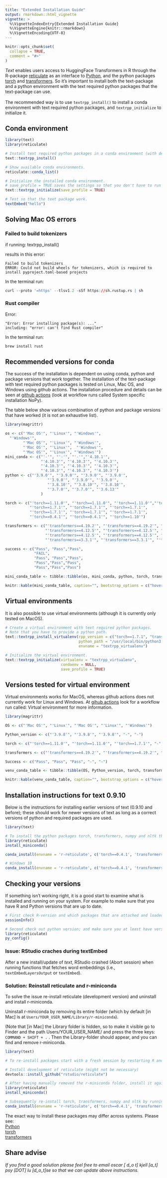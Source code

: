 ```yaml
---
title: "Extended Installation Guide"
output: rmarkdown::html_vignette
vignette: >
  %\VignetteIndexEntry{Extended Installation Guide}
  %\VignetteEngine{knitr::rmarkdown}
  %\VignetteEncoding{UTF-8}
---
```


```r
knitr::opts_chunk$set(
  collapse = TRUE,
  comment = "#>"
)
```

*Text* enables users access to HuggingFace Transformers in R through the R-package [reticulate](https://rstudio.github.io/reticulate/) as an interface to [Python](https://www.python.org/), and the python packages [torch](https://pytorch.org/) and [transformers](https://huggingface.co/docs/transformers/index). So it's important to install both the text-package and a python environment with the text required python packages that the text-package can use.
</br></br>
The recommended way is to use ```textrpp_install()``` to install a conda environment with text required python packages, and ```textrpp_initialize``` to initialize it.

## Conda environment
```r
library(text)
library(reticulate)

# Install text required python packages in a conda environment (with defaults).
text::textrpp_install()

# Show available conda environments.
reticulate::conda_list()

# Initialize the installed conda environment.
# save_profile = TRUE saves the settings so that you don't have to run textrpp_initialize() after restarting R. 
text::textrpp_initialize(save_profile = TRUE)

# Test so that the text package work.
textEmbed("hello")

```


## Solving Mac OS errors

### Failed to build tokenizers
if running:
textrpp_install()

results in this error:
```
Failed to build tokenizers
ERROR: Could not build wheels for tokenizers, which is required to install pyproject.toml-based projects
```

In the terminal run:
```r
curl --proto '=https' --tlsv1.2 -sSf https://sh.rustup.rs | sh
```

### Rust compiler
Error:
```
"Error: Error installing package(s): ..." 
including: "error: can't find Rust compiler"
```

In the terminal run:
```r
brew install rust
```

## Recommended versions for conda

The success of the installation is dependent on using conda, python and package versions that work together. The installation of the text-package with text required python packages is tested on Linux, Mac OS, and Windows using github actions. The installation procedure and details can be seen at [github actions](https://github.com/OscarKjell/text/actions) (look at workflow runs called System specific installation NoPy).

The table below show various combination of python and package versions that have worked (it is not an exhaustive list). 

``` r
library(magrittr)

os <- c("'Mac OS'", "'Linux'", "'Windows'",
  "'Windows'", 
        "'Mac OS'", "'Linux'", "'Windows'",
        "'Mac OS'", "'Linux'",  "'Windows'",
        "'Mac OS'", "'Linux'", "'Windows'")
mini_conda <- c("'-'", "'-'", "'-'","'4.10.1'", 
                "'4.10.3'", "'4.10.3'", "'4.10.3'",
                "'4.10.3'", "'4.10.3'", "'4.10.3'",
                "'4.10.3'", "'4.10.3'", "'4.10.3'")
python <- c("'3.9.0'", "'3.9.0'", "'3.9.0'", "'3.9.0'",
                   "'3.9.0'", "'3.9.0'", "'3.9.0'",
                   "'3.8.10'", "'3.8.10'", "'3.8.10'",
                   "'3.7.0'", "'3.7.0'", "'3.6.13'"
                )

torch <- c("'torch==1.11.0'", "'torch==1.11.0'", "'torch==1.11.0'","'torch==1.7.1'", 
           "'torch==1.7.1'", "'torch==1.7.1'", "'torch==1.7.1'", 
           "'torch==1.7.1'", "'torch==1.7.1'", "'torch==1.7.1'", 
           "'torch==0.4.1'", "'torch==0.4.1'", "'torch==1.10'")

transformers <- c("'transformers==4.19.2'", "'transformers==4.19.2'", "'transformers==4.19.2'", "'transformers==4.12.5'", 
                  "'transformers==4.12.5'", "'transformers==4.12.5'", "'transformers==4.12.5'",
                  "'transformers==4.12.5'", "'transformers==4.12.5'", "'transformers==4.12.5'", 
                  "'transformers==3.3.1'", "'transformers==3.3.1'", "'transformers==3.3.1'")

success <- c("Pass", "Pass","Pass", 
             "FAIL", 
             "Pass", "Pass","Pass",
             "Pass","Pass","Pass",
             "Pass","Pass","Pass")

mini_conda_table <- tibble::tibble(os, mini_conda, python, torch, transformers, success)

knitr::kable(mini_conda_table, caption="", bootstrap_options = c("hover"), full_width = T)
``` 


## Virtual environments

It is also possible to use virtual environments (although it is currently only tested on MacOS). 
```r
# Create a virtual environment with text required python packages.
# Note that you have to provide a python path.
text::textrpp_install_virtualenv(rpp_version = c("torch==1.7.1", "transformers==4.12.5", "numpy", "nltk"),
                                 python_path = "/usr/local/bin/python3.9",
                                 envname = "textrpp_virtualenv")

# Initialize the virtual environment.
text::textrpp_initialize(virtualenv = "textrpp_virtualenv",
                         condaenv = NULL,
                         save_profile = TRUE)

```

## Versions tested for virtual environment
Virtual environments works for MacOS, whereas github actions does not currently work for Linux and Windows. At [gihub actions](https://github.com/OscarKjell/text/actions) look for a workflow run called: Virtual environment for more information. 

``` r
library(magrittr)

OS <- c("'Mac OS'", "'Linux'", "'Mac OS'", "'Linux'", "'Windows'")

Python_version <- c("'3.9.8'", "'3.9.8'", "'3.9.8'", "-", "-")

torch <- c("'torch==1.11.0'", "'torch==1.11.0'", "'torch==1.7.1'", "-", "-")

transformers <- c("'transformers==4.19.2'", "'transformers==4.19.2'", "'transformers==4.12.5'", "-", "-")

Success <- c("Pass", "Pass", "Pass", "-", "-")

venv_conda_table <- tibble::tibble(OS, Python_version, torch, transformers, Success)

knitr::kable(venv_conda_table, caption="", bootstrap_options = c("hover"), full_width = T)
``` 


## Installation instructions for text 0.9.10 

Below is the instructions for installing earlier versions of text (0.9.10 and before); these should work for newer versions of text as long as a correct versions of python and required packages are used. 

```r
library(text)

# To install the python packages torch, transformers, numpy and nltk through R, run: 
library(reticulate)
install_miniconda()

conda_install(envname = 'r-reticulate', c('torch==0.4.1', 'transformers==3.3.1', 'numpy', 'nltk'), pip = TRUE)

# Windows 10
conda_install(envname = 'r-reticulate', c('torch==0.4.1', 'transformers==3.3.1', 'numpy', 'nltk'))

```


## Checking your versions
If something isn't working right, it is a good start to examine what is installed and running on your system. For example to make sure that you have R and Python versions that are up to date. 

```r

# First check R-version and which packages that are attached and loaded.  
sessionInfo()

# Second check out python version; and make sure you at least have version 3.6.10
library(reticulate)
py_config()
```


### Issue: RStudio craches during textEmbed
After a new install/update of *text*, RStudio crashed (Abort session) when running functions that fetches word embeddings (i.e., ```textEmbedLayersOutput``` or ```textEmbed```). 

### Solution: Reinstall reticulate and r-miniconda
To solve the issue re-install reticulate (development version) and uninstall and install r-miniconda.  

Uninstall r-miniconda by removing its entire folder (which by default [in Mac] is at ```Users/YOUR_USER_NAME/Library/r-miniconda```). 

(Note that [in Mac] the Library folder is hidden, so to make it visible go to Finder and the path Users/YOUR_USER_NAME/ and press the three keys: ```COMMAND + SHIFT + .``` . Then the Library-folder should appear, and you can find and remove r-miniconda.


```r
library(text)

# To re-install packages start with a fresh session by restarting R and RStudio

# Install development of reticulate (might not be necessary)
devtools::install_github("rstudio/reticulate")

# After having manually removed the r-miniconda folder, install it again: 
library(reticulate)
install_miniconda()

# Subsequently re-install torch, transformers, numpy and nltk by running: 
conda_install(envname = 'r-reticulate', c('torch==0.4.1', 'transformers==3.3.1', 'numpy', 'nltk'), pip = TRUE)

```


The exact way to install these packages may differ across systems. Please see:   
[Python](https://www.python.org/)   
[torch](https://pytorch.org/)  
[transformers](https://huggingface.co/docs/transformers/index)

## Share advise
*If you find a good solution please feel free to email oscar [ d_o t] kjell [a_t] psy [DOT] lu [d_o_t]se so that we can update above instructions.*
 
 
 





